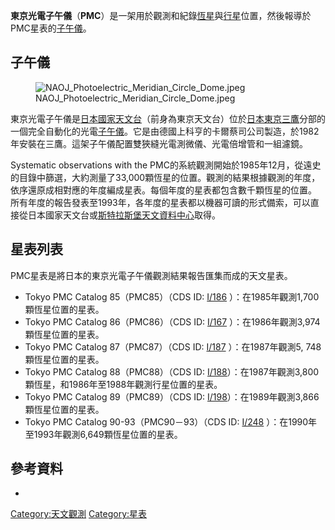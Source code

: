 '''東京光電子午儀'''（'''PMC'''）是一架用於觀測和紀錄[[恆星|恆星]]與[[行星|行星]]位置，然後報導於PMC星表的[[子午儀|子午儀]]。

== 子午儀 ==
[[File:NAOJ_Photoelectric_Meridian_Circle_Dome.jpeg|thumb]]

東京光電子午儀是[[日本國家天文台|日本國家天文台]]（前身為東京天文台）位於[[日本|日本]][[東京|東京]][[三鷹|三鷹]]分部的一個完全自動化的光電[[子午儀|子午儀]]。它是由德國上科亨的卡爾蔡司公司製造，於1982年安裝在三鷹。這架子午儀配置雙狹縫光電測微儀、光電倍增管和一組濾鏡。

Systematic observations with the PMC的系統觀測開始於1985年12月，從遠史的目錄中篩選，大約測量了33,000顆恆星的位置。觀測的結果根據觀測的年度，依序還原成相對應的年度編成星表。每個年度的星表都包含數千顆恆星的位置。  所有年度的報告發表至1993年，各年度的星表都以機器可讀的形式備索，可以直接從日本國家天文台或[[斯特拉斯堡天文資料中心|斯特拉斯堡天文資料中心]]取得。

== 星表列表 ==
PMC星表是將日本的東京光電子午儀觀測結果報告匯集而成的天文星表。

*Tokyo PMC Catalog 85（PMC85）（CDS ID: [http://cdsarc.u-strasbg.fr/viz-bin/Cat?I/186 I/186] {{Wayback|url=http://cdsarc.u-strasbg.fr/viz-bin/Cat?I%2F186 |date=20170308224148 }}）：在1985年觀測1,700顆恆星位置的星表。
*Tokyo PMC Catalog 86（PMC86）（CDS ID: [http://cdsarc.u-strasbg.fr/viz-bin/Cat?I/167 I/167] {{Wayback|url=http://cdsarc.u-strasbg.fr/viz-bin/Cat?I%2F167 |date=20160304043127 }}）：在1986年觀測3,974顆恆星位置的星表。
*Tokyo PMC Catalog 87（PMC87）（CDS ID: [http://cdsarc.u-strasbg.fr/viz-bin/Cat?I/187 I/187] {{Wayback|url=http://cdsarc.u-strasbg.fr/viz-bin/Cat?I%2F187 |date=20110820221237 }}）：在1987年觀測5, 748顆恆星位置的星表。
*Tokyo PMC Catalog 88（PMC88）（CDS ID: [https://web.archive.org/web/20060203132517/http://cdsweb.u-strasbg.fr/cgi-bin/Cat?I%2F188 I/188]）：在1987年觀測3,800顆恆星，和1986年至1988年觀測行星位置的星表。
*Tokyo PMC Catalog 89（PMC89）（CDS ID: [https://web.archive.org/web/20060216005547/http://cdsweb.u-strasbg.fr/cgi-bin/Cat?I%2F198 I/198]）：在1989年觀測3,866顆恆星位置的星表。
*Tokyo PMC Catalog 90-93（PMC90－93）（CDS ID: [http://cdsarc.u-strasbg.fr/viz-bin/Cat?I/248 I/248] {{Wayback|url=http://cdsarc.u-strasbg.fr/viz-bin/Cat?I%2F248 |date=20160304043206 }}）：在1990年至1993年觀測6,649顆恆星位置的星表。

== 參考資料 ==
*{{cite journal
 |journal     = Publications of the National Astronomical Observatory of Japan
 |url         = http://ads.nao.ac.jp/cgi-bin-jp/display/pub/vol3/289/0001
 |author      = Yoshizawa M
 |author2     = Miyamoto M
 |author3     = Soma M
 |author4     = Kuwabara T
 |author5     = Suzuki S
 |title       = Ten Years of the Tokyo Photoelectric Meridian Circle (Tokyo PMC) : An activity report for the years from 1982 to 1993
 |volume      = 3
 |issue       = 4
 |date        = 1994-10-31
 |pages       = 289–301
 |bibcode     = 1994PNAOJ...3..289Y
 |deadurl     = yes
 |archiveurl  = https://web.archive.org/web/20060206231017/http://ads.nao.ac.jp/cgi-bin-jp/display/pub/vol3/289/0001
 |archivedate = 2006-02-06
}}

{{coord|35.6750|139.5353|type:landmark_region:JP|display=title}}

[[Category:天文觀測|Category:天文觀測]]
[[Category:星表|Category:星表]]